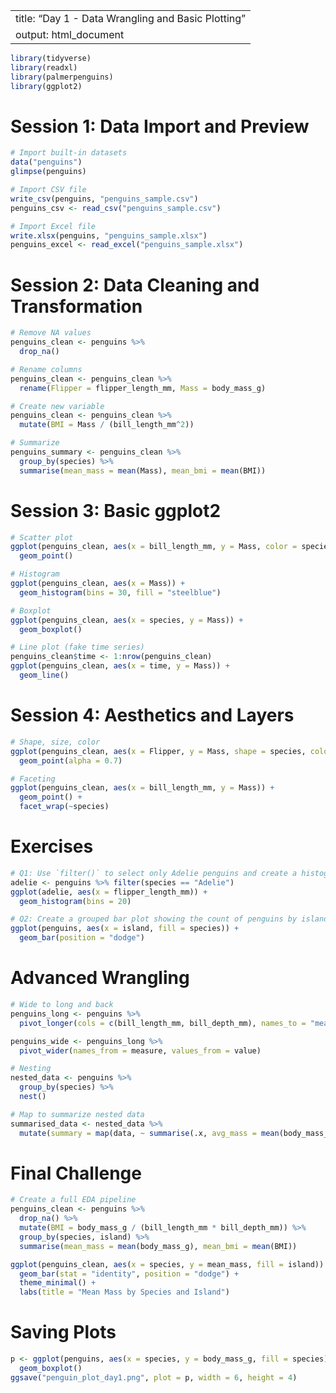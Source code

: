 
---
title: "Day 1 - Data Wrangling and Basic Plotting"
output: html_document
---

```r
library(tidyverse)
library(readxl)
library(palmerpenguins)
library(ggplot2)
```

# Session 1: Data Import and Preview

```r
# Import built-in datasets
data("penguins")
glimpse(penguins)

# Import CSV file
write_csv(penguins, "penguins_sample.csv")
penguins_csv <- read_csv("penguins_sample.csv")

# Import Excel file
write.xlsx(penguins, "penguins_sample.xlsx")
penguins_excel <- read_excel("penguins_sample.xlsx")
```

# Session 2: Data Cleaning and Transformation

```r
# Remove NA values
penguins_clean <- penguins %>%
  drop_na()

# Rename columns
penguins_clean <- penguins_clean %>%
  rename(Flipper = flipper_length_mm, Mass = body_mass_g)

# Create new variable
penguins_clean <- penguins_clean %>%
  mutate(BMI = Mass / (bill_length_mm^2))

# Summarize
penguins_summary <- penguins_clean %>%
  group_by(species) %>%
  summarise(mean_mass = mean(Mass), mean_bmi = mean(BMI))
```

# Session 3: Basic ggplot2

```r
# Scatter plot
ggplot(penguins_clean, aes(x = bill_length_mm, y = Mass, color = species)) +
  geom_point()

# Histogram
ggplot(penguins_clean, aes(x = Mass)) +
  geom_histogram(bins = 30, fill = "steelblue")

# Boxplot
ggplot(penguins_clean, aes(x = species, y = Mass)) +
  geom_boxplot()

# Line plot (fake time series)
penguins_clean$time <- 1:nrow(penguins_clean)
ggplot(penguins_clean, aes(x = time, y = Mass)) +
  geom_line()
```

# Session 4: Aesthetics and Layers

```r
# Shape, size, color
ggplot(penguins_clean, aes(x = Flipper, y = Mass, shape = species, color = island, size = bill_depth_mm)) +
  geom_point(alpha = 0.7)

# Faceting
ggplot(penguins_clean, aes(x = bill_length_mm, y = Mass)) +
  geom_point() +
  facet_wrap(~species)
```

# Exercises

```r
# Q1: Use `filter()` to select only Adelie penguins and create a histogram of their flipper length
adelie <- penguins %>% filter(species == "Adelie")
ggplot(adelie, aes(x = flipper_length_mm)) +
  geom_histogram(bins = 20)

# Q2: Create a grouped bar plot showing the count of penguins by island and species
ggplot(penguins, aes(x = island, fill = species)) +
  geom_bar(position = "dodge")
```

# Advanced Wrangling

```r
# Wide to long and back
penguins_long <- penguins %>%
  pivot_longer(cols = c(bill_length_mm, bill_depth_mm), names_to = "measure", values_to = "value")

penguins_wide <- penguins_long %>%
  pivot_wider(names_from = measure, values_from = value)

# Nesting
nested_data <- penguins %>%
  group_by(species) %>%
  nest()

# Map to summarize nested data
summarised_data <- nested_data %>%
  mutate(summary = map(data, ~ summarise(.x, avg_mass = mean(body_mass_g, na.rm = TRUE))))
```

# Final Challenge

```r
# Create a full EDA pipeline
penguins_clean <- penguins %>%
  drop_na() %>%
  mutate(BMI = body_mass_g / (bill_length_mm * bill_depth_mm)) %>%
  group_by(species, island) %>%
  summarise(mean_mass = mean(body_mass_g), mean_bmi = mean(BMI))

ggplot(penguins_clean, aes(x = species, y = mean_mass, fill = island)) +
  geom_bar(stat = "identity", position = "dodge") +
  theme_minimal() +
  labs(title = "Mean Mass by Species and Island")
```

# Saving Plots

```r
p <- ggplot(penguins, aes(x = species, y = body_mass_g, fill = species)) +
  geom_boxplot()
ggsave("penguin_plot_day1.png", plot = p, width = 6, height = 4)
```

